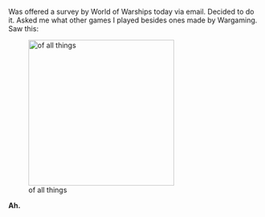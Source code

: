 Was offered a survey by World of Warships today via email. Decided to do it. Asked me what other games I played besides ones made by Wargaming. Saw this:

[[File:Please_dont_hurt_me_wargaming.png|thumb|left|290px|of all things]]









'''Ah.'''<ac_metadata title="Wargaming knows"> </ac_metadata>